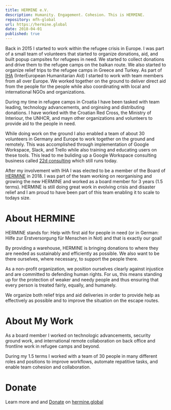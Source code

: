 ```yaml
---
title: HERMINE e.V.
description: Humanity. Engagement. Cohesion. This is HERMINE.
repository: mfh-global
url: https://hermine.global
date: 2018-04-01
published: true
---
```


Back in 2015 I started to work within the refugee crisis in Europe. I was part of a small team of volunteers that started to organize donations, aid, and built popup campsites for refugees in need. We started to collect donations and drive them to the refugee camps on the balkan route. We also started to organize relief trips to the refugee camps in Greece and Turkey.  As part of [IHA](https://iha.help) (InterEuropean Humanitarian Aid) I started to work with team members from all over Europe. We worked together on the ground to deliver direct aid from the people for the people while also coordinating with local and international NGOs and organizations.  

During my time in refugee camps in Croatia I have been tasked with team leading, technology advancements, and orginsing and distributing donations. I have worked with the Croatian Red Cross, the Ministry of Interiour, the UNHCR, and mayn other organizations and volunteers to provide aid to the people in need.

While doing work on the ground I also enabled a team of about 30 volunteers in Germany and Europe to work together on the ground and remotely. This was accomplished through implementation of Google Workspace, Slack, and Trello while also training and educating users on these tools.  This lead to me buliding up a Google Workspace consulting business called [22d consulting](/projects/22dconsulting) which still runs today. 

After my involvement with IHA I was elected to be a member of the Board of [HERMINE](https://hermine.global) in 2018. I was part of the team working on reorganising and growing the new HERMINE and worked as a board member for 3 years (1.5 terms).  HERMINE is still doing great work in evolving crisis and disaster relief and I am proud to have been part of this team enabling it to scale to todays size.

# About HERMINE

HERMINE stands for: Help with first aid for people in need (or in German:  Hilfe zur Erstversorgung für Menschen in Not) and that is exactly our goal!

By providing a warehouse, HERMINE is bringing donations to where they are needed as sustainably and efficiently as possible. We also want to be there ourselves, where necessary, to support the people there.

As a non-profit organization, we position ourselves clearly against injustice and are committed to defending human rights. For us, this means standing up for the protection of weaker and needy people and thus ensuring that every person is treated fairly, equally, and humanely.

We organize both relief trips and aid deliveries in order to provide help as effectively as possible and to improve the situation on the escape routes.

# About My Work

As a board member I worked on technologic advancements, security ground work, and international remote collaboration on back office and frontline work in refugee camps and beyond.

During my 1.5 terms I worked with a team of 30 people in many different roles and positions to improve workflows, automate repatitive tasks, and enable team cohesion and collaboration.  

# Donate
Learn more and and [Donate](hermine.global/spenden) on [hermine.global](https://hermine.global)